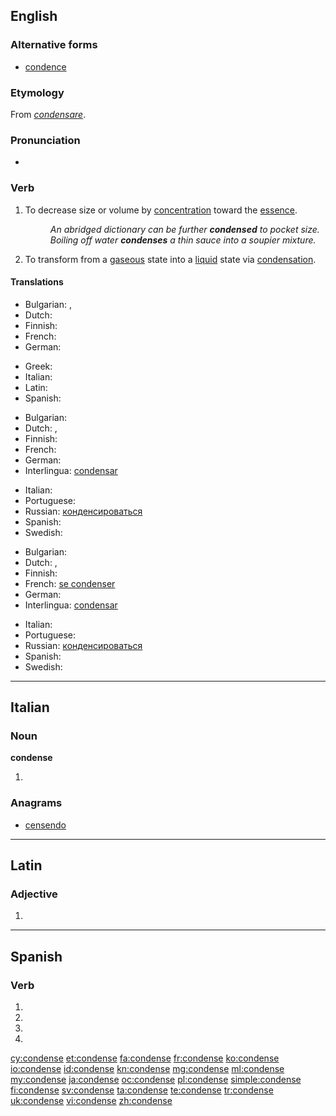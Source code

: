 ==English==

===Alternative forms===
* [[condence]]

===Etymology===
From {{etyl|la}} ''[[condensare]]''.

===Pronunciation===
* {{audio|En-us-condense.ogg|Audio (US)}}

===Verb===
{{en-verb|condenses|condensing|condensed}}

# {{transitive}} To decrease size or volume by [[concentration]] toward the [[essence]].
#: ''An abridged dictionary can be further '''condensed''' to pocket size.''
#: ''Boiling off water '''condenses''' a thin sauce into a soupier mixture.''
# {{intransitive|chemistry}} To transform from a [[gas]]eous state into a [[liquid]] state via [[condensation]].

====Translations====
{{trans-top|to decrease size or volume}}
* Bulgarian: {{t|bg|сгъстявам}},  {{t|bg|концентрирам}}
* Dutch: {{t-|nl|verdichten}}
* Finnish: {{t+|fi|tiivistää}}
* French: {{t+|fr|condenser}}
* German: {{t+|de|kondensieren}}
{{trans-mid}}
* Greek: {{t|el|συμπυκνώνω|tr=sympyknóno|sc=Grek}}
* Italian: {{t-|it|condensare}}
* Latin: {{t-|la|condensare}}
* Spanish: {{t-|es|condensar}}
{{trans-bottom}}

{{trans-top|to transform something into a liquid}}
* Bulgarian: {{t+|bg|втечнявам}}
* Dutch: {{t-|nl|condenseren}}, {{t+|nl|neerslaan}}
* Finnish: {{t+|fi|tiivistyä}}
* French: {{t+|fr|condenser}}
* German: {{t+|de|kondensieren}}
* Interlingua: [[condensar]]
{{trans-mid}}
* Italian: {{t-|it|condensare}}
* Portuguese: {{t+|pt|condensar}}
* Russian: [[конденсироваться]]
* Spanish: {{t-|es|condensar}}
* Swedish: {{t|sv|kondensera}}
{{trans-bottom}}

{{trans-top|to be transformed into a liquid}}
* Bulgarian: {{t|bg|втечнявам се}}
* Dutch: {{t-|nl|condenseren}}, {{t+|nl|neerslaan}}
* Finnish: {{t+|fi|tiivistyä}}
* French: [[se condenser]]
* German: {{t+|de|kondensieren}}
* Interlingua: [[condensar]]
{{trans-mid}}
* Italian: {{t-|it|condensarsi}}
* Portuguese: {{t+|pt|condensar}}
* Russian: [[конденсироваться]]
* Spanish: {{t-|es|condensar}}
* Swedish: {{t|sv|kondensera}}
{{trans-bottom}}

----

==Italian==

===Noun===
'''condense''' {{f}}

# {{plural of|condensa|lang=it}}

===Anagrams===
* [[censendo#Italian|censendo]]

----

==Latin==

===Adjective===
{{la-adj-form|condense}}

# {{inflection of|condensus|condensus|voc|m|s|lang=la}}

----

==Spanish==

===Verb===
{{es-verb-form|condensar}}

# {{es-verb form of|ending=ar|mood=imperative|pers=2|formal=yes|number=singular|[[condensar]]}}
# {{es-verb form of|ending=ar|mood=subjunctive|tense=present|pers=1|number=singular|[[condensar]]}}
# {{es-verb form of|ending=ar|mood=subjunctive|tense=present|pers=2|formal=yes|number=singular|[[condensar]]}}
# {{es-verb form of|ending=ar|mood=subjunctive|tense=present|pers=3|number=singular|[[condensar]]}}

[[cy:condense]]
[[et:condense]]
[[fa:condense]]
[[fr:condense]]
[[ko:condense]]
[[io:condense]]
[[id:condense]]
[[kn:condense]]
[[mg:condense]]
[[ml:condense]]
[[my:condense]]
[[ja:condense]]
[[oc:condense]]
[[pl:condense]]
[[simple:condense]]
[[fi:condense]]
[[sv:condense]]
[[ta:condense]]
[[te:condense]]
[[tr:condense]]
[[uk:condense]]
[[vi:condense]]
[[zh:condense]]